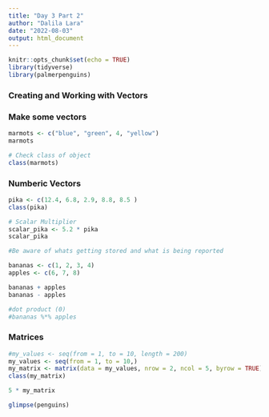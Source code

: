 ```yaml
---
title: "Day 3 Part 2"
author: "Dalila Lara"
date: "2022-08-03"
output: html_document
---
```


```r
knitr::opts_chunk$set(echo = TRUE)
library(tidyverse)
library(palmerpenguins)
```

### Creating and Working with Vectors

### Make some vectors 

```r
marmots <- c("blue", "green", 4, "yellow")
marmots

# Check class of object 
class(marmots)
```

### Numberic Vectors 
```r
pika <- c(12.4, 6.8, 2.9, 8.8, 8.5 )
class(pika)

# Scalar Multiplier
scalar_pika <- 5.2 * pika
scalar_pika

#Be aware of whats getting stored and what is being reported 
```

```r
bananas <- c(1, 2, 3, 4)
apples <- c(6, 7, 8)

bananas + apples 
bananas - apples 

#dot product (0)
#bananas %*% apples 
```


### Matrices 
```r
#my_values <- seq(from = 1, to = 10, length = 200)
my_values <- seq(from = 1, to = 10,)
my_matrix <- matrix(data = my_values, nrow = 2, ncol = 5, byrow = TRUE)
class(my_matrix)

5 * my_matrix
```

```r
glimpse(penguins)
```





